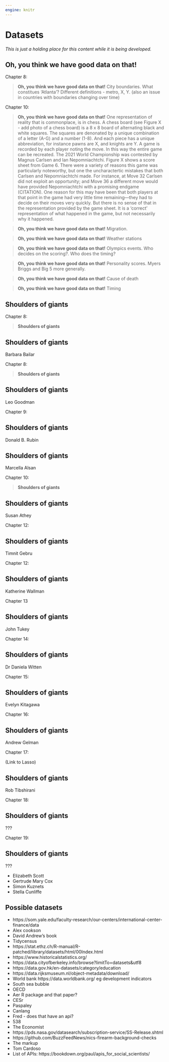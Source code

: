 ```yaml
---
engine: knitr
---
```


# Datasets {#sec-datasets}

*This is just a holding place for this content while it is being developed.*

## Oh, you think we have good data on that!

Chapter 8:

> **Oh, you think we have good data on that!** City boundaries. What constitues 'Atlanta'? Different definitions - metro, X, Y. (also an issue in countries with boundaries changing over time)


Chapter 10:

> **Oh, you think we have good data on that!** One representation of reality that is commonplace, is in chess. A chess board (see Figure X - add photo of a chess board) is a 8 x 8 board of alternating black and white squares. The squares are denonated by a unique combination of a letter (A-G) and a number (1-8). And each piece has a unique abbreviation, for instance pawns are X, and knights are Y. A game is recorded by each player noting the move. In this way the entire game can be recreated. The 2021 World Championship was contested by Magnus Carlsen and Ian Nepomniachtchi. Figure X shows a score sheet from Game 6. There were a variety of reasons this game was particularly noteworthy, but one the uncharactertic mistakes that both Carlsen and Nepomniachtchi made. For instance, at Move 32 Carlsen did not exploit an opportunity; and Move 36 a different move would have provided Nepomniachtchi with a promising endgame (CITATION). One reason for this may have been that both players at that point in the game had very little time remaining---they had to decide on their moves very quickly. But there is no sense of that in the representation provided by the game sheet. It is a 'correct' representation of what happened in the game, but not necessarily why it happened.


> **Oh, you think we have good data on that!** Migration.

> **Oh, you think we have good data on that!** Weather stations 

> **Oh, you think we have good data on that!** Olympics events. Who decides on the scoring?. Who does the timing?

> **Oh, you think we have good data on that!** Personality scores. Myers Briggs and Big 5 more generally.

> **Oh, you think we have good data on that!** Cause of death


> **Oh, you think we have good data on that!** Timing


## Shoulders of giants





Chapter 8:

> **Shoulders of giants** 

:::{.callout-note}
## Shoulders of giants

Barbara Bailar
:::


Chapter 8:

> **Shoulders of giants** 

:::{.callout-note}
## Shoulders of giants

Leo Goodman
:::


Chapter 9:

:::{.callout-note}
## Shoulders of giants

Donald B. Rubin
:::


:::{.callout-note}
## Shoulders of giants

Marcella Alsan
:::



Chapter 10:

> **Shoulders of giants** 

:::{.callout-note}
## Shoulders of giants

Susan Athey
:::



Chapter 12:

:::{.callout-note}
## Shoulders of giants

Timnit Gebru
:::


Chapter 12:

:::{.callout-note}
## Shoulders of giants

Katherine Wallman
:::


Chapter 13

:::{.callout-note}
## Shoulders of giants

John Tukey
:::

Chapter 14:

:::{.callout-note}
## Shoulders of giants

Dr Daniela Witten
:::








Chapter 15:

:::{.callout-note}
## Shoulders of giants

Evelyn Kitagawa
:::


Chapter 16:

:::{.callout-note}
## Shoulders of giants

Andrew Gelman
:::




Chapter 17:

(Link to Lasso)

:::{.callout-note}
## Shoulders of giants

Rob Tibshirani
:::

Chapter 18:

:::{.callout-note}
## Shoulders of giants

???
:::

Chapter 19:

:::{.callout-note}
## Shoulders of giants

???
:::


- Elizabeth Scott
- Gertrude Mary Cox
- Simon Kuznets
- Stella Cunliffe






## Possible datasets

- https://som.yale.edu/faculty-research/our-centers/international-center-finance/data
- Alex cookson
- David Andrew’s book
- Tidycensus
- https://stat.ethz.ch/R-manual/R-patched/library/datasets/html/00Index.html
- https://www.historicalstatistics.org/
- https://data.cityofberkeley.info/browse?limitTo=datasets&utf8
- https://data.gov.hk/en-datasets/category/education
- https://data.rijksmuseum.nl/object-metadata/download/
- World bank https://data.worldbank.org/ eg development indicators
- South sea bubble
- OECD 
- Aer R package and that paper?
- CESr
- Paspaley
- Canlang
- Fred - does that have an api?
- 538
- The Economist
- https://pds.nasa.gov/datasearch/subscription-service/SS-Release.shtml
- https://github.com/BuzzFeedNews/nics-firearm-background-checks
- The markup
- Tom Cardoso 
- List of APIs: https://bookdown.org/paul/apis_for_social_scientists/


